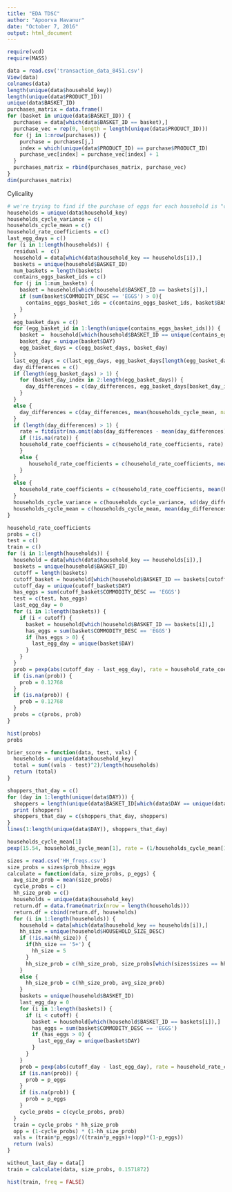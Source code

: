 ```yaml
---
title: "EDA TDSC"
author: "Apoorva Havanur"
date: "October 7, 2016"
output: html_document
---
```

```r
require(vcd)
require(MASS)
```

```r
data = read.csv('transaction_data_8451.csv')
View(data)
colnames(data)
length(unique(data$household_key))
length(unique(data$PRODUCT_ID))
unique(data$BASKET_ID)
purchases_matrix = data.frame()
for (basket in unique(data$BASKET_ID)) {
  purchases = data[which(data$BASKET_ID == basket),]
  purchase_vec = rep(0, length = length(unique(data$PRODUCT_ID)))
  for (j in 1:nrow(purchases)) {
    purchase = purchases[j,]
    index = which(unique(data$PRODUCT_ID) == purchase$PRODUCT_ID)
    purchase_vec[index] = purchase_vec[index] + 1
  }
  purchases_matrix = rbind(purchases_matrix, purchase_vec)
}
dim(purchases_matrix)
```
Cylicality
```r
# we're trying to find if the purchase of eggs for each household is "cylical". The way we're measuring this is by checking the days between each purchase of eggs, and then checking if the number of days in between has high or low variance. Ex. if a household buys a basket with eggs every 25 days exactly, we would call that cylical. But if one day they buy it, then the next day, and then 28 days later, then it would not be cylical. 
households = unique(data$household_key)
households_cycle_variance = c()
households_cycle_mean = c()
household_rate_coefficients = c()
last_egg_days = c()
for (i in 1:length(households)) {
  residual =  c()
  household = data[which(data$household_key == households[i]),]
  baskets = unique(household$BASKET_ID)
  num_baskets = length(baskets)
  contains_eggs_basket_ids = c()
  for (j in 1:num_baskets) {
    basket = household[which(household$BASKET_ID == baskets[j]),]
    if (sum(basket$COMMODITY_DESC == 'EGGS') > 0){
      contains_eggs_basket_ids = c(contains_eggs_basket_ids, basket$BASKET_ID)
    }
  }  
  egg_basket_days = c()
  for (egg_basket_id in 1:length(unique(contains_eggs_basket_ids))) {
    basket =  household[which(household$BASKET_ID == unique(contains_eggs_basket_ids)[egg_basket_id]),]
    basket_day = unique(basket$DAY)
    egg_basket_days = c(egg_basket_days, basket_day)
  }
  last_egg_days = c(last_egg_days, egg_basket_days[length(egg_basket_days)])
  day_differences = c()
  if (length(egg_basket_days) > 1) {
    for (basket_day_index in 2:length(egg_basket_days)) {
      day_differences = c(day_differences, egg_basket_days[basket_day_index] - egg_basket_days[basket_day_index-1])
    } 
  }
  else {
    day_differences = c(day_differences, mean(households_cycle_mean, na.rm = TRUE))
  }
  if (length(day_differences) > 1) {
    rate = fitdistr(na.omit(abs(day_differences - mean(day_differences))), "exponential")$estimate
    if (!is.na(rate)) {
    household_rate_coefficients = c(household_rate_coefficients, rate)
    }
    else {
       household_rate_coefficients = c(household_rate_coefficients, mean(household_rate_coefficients[-(which(is.na(household_rate_coefficients)))], na.rm = TRUE))
    }
  }
  else {
    household_rate_coefficients = c(household_rate_coefficients, mean(household_rate_coefficients[-(which(is.infinite(household_rate_coefficients)))], na.rm = TRUE))
  }
  households_cycle_variance = c(households_cycle_variance, sd(day_differences))
  households_cycle_mean = c(households_cycle_mean, mean(day_differences))
}

household_rate_coefficients
probs = c()
test = c()
train = c()
for (i in 1:length(households)) {
  household = data[which(data$household_key == households[i]),]
  baskets = unique(household$BASKET_ID)
  cutoff = length(baskets)
  cutoff_basket = household[which(household$BASKET_ID == baskets[cutoff]),]
  cutoff_day = unique(cutoff_basket$DAY)
  has_eggs = sum(cutoff_basket$COMMODITY_DESC == 'EGGS')
  test = c(test, has_eggs)
  last_egg_day = 0
  for (i in 1:length(baskets)) {
    if (i < cutoff) {
      basket = household[which(household$BASKET_ID == baskets[i]),]
      has_eggs = sum(basket$COMMODITY_DESC == 'EGGS')
      if (has_eggs > 0) {
        last_egg_day = unique(basket$DAY)
      } 
    }
  }
  prob = pexp(abs(cutoff_day - last_egg_day), rate = household_rate_coefficients[i]) - 0.01
  if (is.nan(prob)) {
    prob = 0.12768
  }
  if (is.na(prob)) {
    prob = 0.12768
  }
  probs = c(probs, prob)
}

hist(probs)
probs
```

```r
brier_score = function(data, test, vals) {
  households = unique(data$household_key)
  total = sum((vals - test)^2)/length(households)
  return (total)
}
```

```r
shoppers_that_day = c()
for (day in 1:length(unique(data$DAY))) {
  shoppers = length(unique(data$BASKET_ID[which(data$DAY == unique(data$DAY)[day])]))
  print (shoppers)
  shoppers_that_day = c(shoppers_that_day, shoppers)
}
lines(1:length(unique(data$DAY)), shoppers_that_day)
```

```r
households_cycle_mean[1]
pexp(15.54, households_cycle_mean[1], rate = (1/households_cycle_mean[1]))
```

```r
sizes = read.csv('HH_freqs.csv')
size_probs = sizes$prob_hhsize_eggs
calculate = function(data, size_probs, p_eggs) {
  avg_size_prob = mean(size_probs)
  cycle_probs = c()
  hh_size_prob = c()
  households = unique(data$household_key)
  return.df = data.frame(matrix(nrow = length(households)))
  return.df = cbind(return.df, households)
  for (i in 1:length(households)) {
    household = data[which(data$household_key == households[i]),]
    hh_size = unique(household$HOUSEHOLD_SIZE_DESC)
    if (!is.na(hh_size)) {
      if(hh_size == '5+') { 
        hh_size = 5
      }
      hh_size_prob = c(hh_size_prob, size_probs[which(sizes$sizes == hh_size)])
    }
    else {
      hh_size_prob = c(hh_size_prob, avg_size_prob)
    }
    baskets = unique(household$BASKET_ID)
    last_egg_day = 0
    for (i in 1:length(baskets)) {
      if (i < cutoff) {
        basket = household[which(household$BASKET_ID == baskets[i]),]
        has_eggs = sum(basket$COMMODITY_DESC == 'EGGS')
        if (has_eggs > 0) {
          last_egg_day = unique(basket$DAY)
        } 
      }
    }
    prob = pexp(abs(cutoff_day - last_egg_day), rate = household_rate_coefficients[i]) - 0.1
    if (is.nan(prob)) {
      prob = p_eggs
    }
    if (is.na(prob)) {
      prob = p_eggs
    }
    cycle_probs = c(cycle_probs, prob)
  }
  train = cycle_probs * hh_size_prob
  opp = (1-cycle_probs) * (1-hh_size_prob)
  vals = (train*p_eggs)/((train*p_eggs)+(opp)*(1-p_eggs))
  return (vals)
}

without_last_day = data[]
train = calculate(data, size_probs, 0.1571872)

hist(train, freq = FALSE)
```

